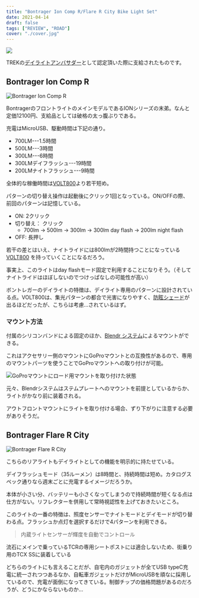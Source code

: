 ```yaml
---
title: "Bontrager Ion Comp R/Flare R City Bike Light Set"
date: 2021-04-14
draft: false
tags: ["REVIEW", "ROAD"]
cover: "./cover.jpg"
---
```


![ ](./cover.jpg)

TREKの[デイライトアンバサダー](https://blog.trekbikes.com/ja/2021/02/24/daylight-ambassador/)として認定頂いた際に支給されたものです。

<LinkBox url="https://blog.trekbikes.com/ja/2021/02/24/daylight-ambassador/" />

## Bontrager Ion Comp R

![Bontrager Ion Comp R](./ion_comp.jpg)

BontragerのフロントライトのメインモデルであるIONシリーズの末弟。なんと定価12100円、支給品としては破格の太っ腹ぶりである。

充電はMicroUSB、駆動時間は下記の通り。

- 700LM---1.5時間
- 500LM---3時間
- 300LM---6時間
- 300LMデイフラッシュ---19時間
- 200LMナイトフラッシュ---9時間

全体的な稼働時間は[VOLT800](https://store.shopping.yahoo.co.jp/worldcycle/CAT-J-108LEREL471RC.html)より若干短め。

パターンの切り替え操作は起動後にクリック1回となっている。ON/OFFの際、前回のパターンは記憶している。

- ON: 2クリック
- 切り替え： クリック
  - 700lm -> 500lm -> 300lm -> 300lm day flash -> 200lm night flash
- OFF: 長押し

若干の差とはいえ、ナイトライドには800lmが2時間持つことになっている [VOLT800](https://store.shopping.yahoo.co.jp/worldcycle/CAT-J-108LEREL471RC.html) を持っていくことになるだろう。

事実上、このライトはday flashモード固定で利用することになりそう。（そしてナイトライドはほぼしないのでつけっぱなしの可能性が高い）

ボントレガーのデイライトの特徴は、デイライト専用のパターンに設計されている点。VOLT800は、集光パターンの都合で光害になりやすく、[防眩シェード](https://amzn.to/2PSMMZY)が出るほどだったが、こちらは考慮…されているはず。

### マウント方法

付属のシリコンバンドによる固定のほか、[Blendr システム](https://www.trekbikes.com/jp/ja_JP/bontrager_blendr_how_to/)によるマウントができる。

これはアクセサリー側のマウントにGoProマウントとの互換性があるので、専用のマウントパーツを使うことでGoProマウントへの取り付けが可能。

![GoProマウントにロード用マウントを取り付けた状態](./gopro_mount.jpg)

元々、Blendrシステムはステムプレートへのマウントを前提としているからか、ライトがかなり前に装着される。

アウトフロントマウントにライトを取り付ける場合、ずり下がりに注意する必要がありそうだ。

<LinkBox url="https://www.trekbikes.com/jp/ja_JP/%E3%82%A2%E3%82%AF%E3%82%BB%E3%82%B5%E3%83%AA%E3%83%BC/%E3%83%90%E3%82%A4%E3%82%AF%E3%82%A2%E3%82%AF%E3%82%BB%E3%82%B5%E3%83%AA%E3%83%BC/%E8%87%AA%E8%BB%A2%E8%BB%8A%E7%94%A8%E3%83%A9%E3%82%A4%E3%83%88/%E3%83%95%E3%83%AD%E3%83%B3%E3%83%88%E3%83%A9%E3%82%A4%E3%83%88/bontrager-ion-comp-r-front-bike-light/p/30762/?colorCode=grey" />

## Bontrager Flare R City

![Bontrager Flare R City](./flare_r.jpg)

こちらのリアライトもデイライトとしての機能を明示的に持たせている。

デイフラッシュモード（35ルーメン）は8時間と、持続時間は短め。カタログスペック通りなら週末ごとに充電するイメージだろうか。

本体が小さい分、バッテリーも小さくなってしまうので持続時間が短くなる点は仕方がない。リフレクターを併用して常時視認性を上げておきたいところ。

<LinkBox url="https://blog.gensobunya.net/post/2021/03/barend_reflection/" />

このライトの一番の特徴は、照度センサーでナイトモードとデイモードが切り替わる点。フラッシュか点灯を選択するだけで4パターンを利用できる。

> 内蔵ライトセンサーが輝度を自動でコントロール

<LinkBox url="https://www.trekbikes.com/jp/ja_JP/%E3%82%A2%E3%82%AF%E3%82%BB%E3%82%B5%E3%83%AA%E3%83%BC/%E3%83%90%E3%82%A4%E3%82%AF%E3%82%A2%E3%82%AF%E3%82%BB%E3%82%B5%E3%83%AA%E3%83%BC/%E8%87%AA%E8%BB%A2%E8%BB%8A%E7%94%A8%E3%83%A9%E3%82%A4%E3%83%88/%E3%83%AA%E3%82%A2%E3%83%A9%E3%82%A4%E3%83%88/bontrager-flare-r-city-rear-bike-light/p/14241/?colorCode=black" />

流石にメインで乗っているTCRの専用シートポストには適合しないため、街乗り用のTCX SSに装着している

どちらのライトにも言えることだが、自宅内のガジェットが全てUSB typeC充電に統一されつつあるなか、自転車ガジェットだけがMicroUSBを頑なに採用しているので、充電が面倒になってきている。制御チップの価格問題があるのだろうが、どうにかならないものか…

